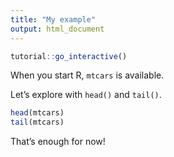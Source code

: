 ```yaml
---
title: "My example"
output: html_document
---
```


```r
tutorial::go_interactive()
```

When you start R, `mtcars` is available. 

Let's explore with `head()` and `tail()`.

```r
head(mtcars)
tail(mtcars)
```

That's enough for now!
